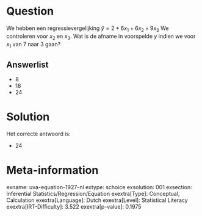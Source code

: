 Question
========

We hebben een regressievergelijking $\hat{y} = 2 + 6x_{1} +
6x_{2} + 9x_{3}$ We controleren voor *x*~2~ en *x*~3~. Wat is de
afname in voorspelde *y* indien we voor *x*~1~ van 7 naar 3 gaan?

Answerlist
----------

* 8
* 18
* 24

Solution
========

Het correcte antwoord is: 

* 24

Meta-information
================
exname: uva-equation-1927-nl
extype: schoice
exsolution: 001
exsection: Inferential Statistics/Regression/Equation
exextra[Type]: Conceptual, Calculation
exextra[Language]: Dutch
exextra[Level]: Statistical Literacy
exextra[IRT-Difficulty]: 3.522
exextra[p-value]: 0.1975
